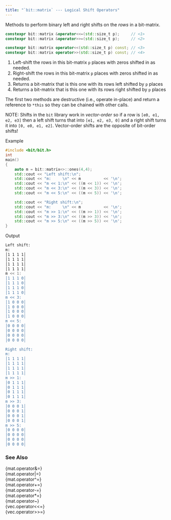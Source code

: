 ```yaml
---
title: "`bit::matrix` --- Logical Shift Operators"
---
```


Methods to perform binary left and right shifts on the _rows_ in a bit-matrix.

```cpp
constexpr bit::matrix &operator<<=(std::size_t p);     // <1>
constexpr bit::matrix &operator>>=(std::size_t p);     // <2>

constexpr bit::matrix operator<<(std::size_t p) const; // <3>
constexpr bit::matrix operator>>(std::size_t p) const; // <4>
```
1. Left-shift the rows in this bit-matrix `p` places with zeros shifted in as needed.
2. Right-shift the rows in this bit-matrix `p` places with zeros shifted in as needed.
3. Returns a bit-matrix that is this one with its rows left shifted by `p` places
4. Returns a bit-matrix that is this one with its rows right shifted by `p` places

The first two methods are destructive (i.e., operate in-place) and return a reference to `*this` so they can be chained with other calls.

 NOTE: Shifts in the `bit` library work in _vector-order_ so if a row is `[e0, e1, e2, e3]` then a left shift turns that into `[e1, e2, e3, 0]` and a right shift turns it into `[0, e0, e1, e2]`.
Vector-order shifts are the opposite of bit-order shifts!

[Example]{.bt}
```cpp
#include <bit/bit.h>
int
main()
{
    auto m = bit::matrix<>::ones(4,4);
    std::cout << "Left shift:\n";
    std::cout << "m:     \n" << m          << '\n';
    std::cout << "m << 1:\n" << ((m << 1)) << '\n';
    std::cout << "m << 3:\n" << ((m << 3)) << '\n';
    std::cout << "m << 5:\n" << ((m << 5)) << '\n';

    std::cout << "Right shift:\n";
    std::cout << "m:     \n" << m          << '\n';
    std::cout << "m >> 1:\n" << ((m >> 1)) << '\n';
    std::cout << "m >> 3:\n" << ((m >> 3)) << '\n';
    std::cout << "m >> 5:\n" << ((m >> 5)) << '\n';
}
```

[Output]{.bt}
```bash
Left shift:
m:
│1 1 1 1│
│1 1 1 1│
│1 1 1 1│
│1 1 1 1│
m << 1:
│1 1 1 0│
│1 1 1 0│
│1 1 1 0│
│1 1 1 0│
m << 3:
│1 0 0 0│
│1 0 0 0│
│1 0 0 0│
│1 0 0 0│
m << 5:
│0 0 0 0│
│0 0 0 0│
│0 0 0 0│
│0 0 0 0│

Right shift:
m:
│1 1 1 1│
│1 1 1 1│
│1 1 1 1│
│1 1 1 1│
m >> 1:
│0 1 1 1│
│0 1 1 1│
│0 1 1 1│
│0 1 1 1│
m >> 3:
│0 0 0 1│
│0 0 0 1│
│0 0 0 1│
│0 0 0 1│
m >> 5:
│0 0 0 0│
│0 0 0 0│
│0 0 0 0│
│0 0 0 0│
```

### See Also
{mat.operator&=}  \
{mat.operator|=}   \
{mat.operator^=}   \
{mat.operator+=}   \
{mat.operator-=}   \
{mat.operator*=}   \
{mat.operator~}    \
{vec.operator<<=}  \
{vec.operator>>=}  \